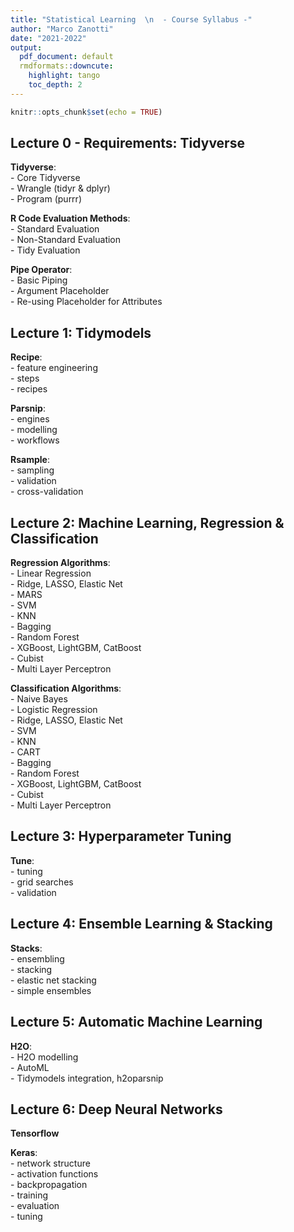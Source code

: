 ```yaml
---
title: "Statistical Learning  \n  - Course Syllabus -"
author: "Marco Zanotti"
date: "2021-2022"
output:
  pdf_document: default
  rmdformats::downcute:
    highlight: tango
    toc_depth: 2
---
```


```r
knitr::opts_chunk$set(echo = TRUE)
```


## Lecture 0 - Requirements: Tidyverse

**Tidyverse**:  
- Core Tidyverse    
- Wrangle (tidyr & dplyr)   
- Program (purrr)  

**R Code Evaluation Methods**:  
- Standard Evaluation  
- Non-Standard Evaluation  
- Tidy Evaluation  

**Pipe Operator**:  
- Basic Piping  
- Argument Placeholder  
- Re-using Placeholder for Attributes  


## Lecture 1: Tidymodels

**Recipe**:  
- feature engineering  
- steps  
- recipes  

**Parsnip**:  
- engines  
- modelling  
- workflows  

**Rsample**:  
- sampling  
- validation  
- cross-validation  


## Lecture 2: Machine Learning, Regression & Classification

**Regression Algorithms**:  
- Linear Regression   
- Ridge, LASSO, Elastic Net  
- MARS  
- SVM  
- KNN  
- Bagging  
- Random Forest  
- XGBoost, LightGBM, CatBoost  
- Cubist  
- Multi Layer Perceptron  

**Classification Algorithms**:  
- Naive Bayes  
- Logistic Regression   
- Ridge, LASSO, Elastic Net  
- SVM  
- KNN  
- CART  
- Bagging  
- Random Forest  
- XGBoost, LightGBM, CatBoost  
- Cubist  
- Multi Layer Perceptron    


## Lecture 3: Hyperparameter Tuning

**Tune**:  
- tuning  
- grid searches  
- validation  


## Lecture 4: Ensemble Learning & Stacking

**Stacks**:  
- ensembling  
- stacking  
- elastic net stacking  
- simple ensembles  


## Lecture 5: Automatic Machine Learning

**H2O**:  
- H2O modelling  
- AutoML  
- Tidymodels integration, h2oparsnip  


## Lecture 6: Deep Neural Networks

**Tensorflow**  

**Keras**:  
- network structure  
- activation functions  
- backpropagation  
- training  
- evaluation  
- tuning  


<!-- ## Lecture 7: Explainable AI -->

